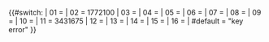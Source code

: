 <includeonly>{{#switch: {{str left|{{{key|}}}|2}}
| 01 = {{Metadata Population DE-SH|{{{key}}}|{{{datref|}}}}}
| 02 = 1772100
| 03 = {{Metadata Population DE-NI|{{{key}}}|{{{datref|}}}}}
| 04 = {{Metadata Population DE-HB|{{{key}}}|{{{datref|}}}}}
| 05 = {{Metadata Population DE-NW|{{{key}}}|{{{datref|}}}}}
| 06 = {{Metadata Population DE-HE|{{{key}}}|{{{datref|}}}}}
| 07 = {{Metadata Population DE-RP|{{{key}}}|{{{datref|}}}}}
| 08 = {{Metadata Population DE-BW|{{{key}}}|{{{datref|}}}}}
| 09 = {{Metadata Population DE-BY|{{{key}}}|{{{datref|}}}}}
| 10 = {{Metadata Population DE-SL|{{{key}}}|{{{datref|}}}}}
| 11 = 3431675
| 12 = {{Metadata Population DE-BB|{{{key}}}|{{{datref|}}}}}
| 13 = {{Metadata Population DE-MV|{{{key}}}|{{{datref|}}}}}
| 14 = {{Metadata Population DE-SN|{{{key}}}|{{{datref|}}}}}
| 15 = {{Metadata Population DE-ST|{{{key}}}|{{{datref|}}}}}
| 16 = {{Metadata Population DE-TH|{{{key}}}|{{{datref|}}}}}
| #default = "key error"
}}</includeonly><noinclude>{{documentation}}</noinclude>